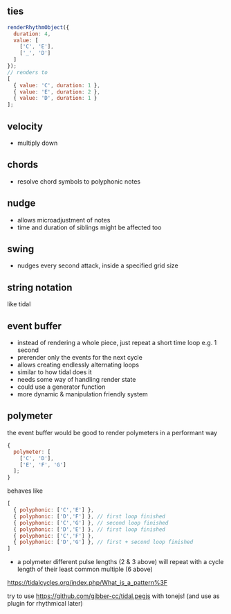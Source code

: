 ## ties

```js
renderRhythmObject({
  duration: 4,
  value: [
    ['C', 'E'],
    ['_', 'D']
  ]
});
// renders to
[
  { value: 'C', duration: 1 },
  { value: 'E', duration: 2 },
  { value: 'D', duration: 1 }
];
```

## velocity

- multiply down

## chords

- resolve chord symbols to polyphonic notes

## nudge

- allows microadjustment of notes
- time and duration of siblings might be affected too

## swing

- nudges every second attack, inside a specified grid size

## string notation

like tidal

## event buffer

- instead of rendering a whole piece, just repeat a short time loop e.g. 1 second
- prerender only the events for the next cycle
- allows creating endlessly alternating loops
- similar to how tidal does it
- needs some way of handling render state
- could use a generator function
- more dynamic & manipulation friendly system

## polymeter

the event buffer would be good to render polymeters in a performant way

```js
{
  polymeter: [
    ['C', 'D'],
    ['E', 'F', 'G']
  ];
}
```

behaves like

```js
[
  { polyphonic: ['C','E'] },
  { polyphonic: ['D','F'] }, // first loop finished
  { polyphonic: ['C','G'] }, // second loop finished
  { polyphonic: ['D','E'] }, // first loop finished
  { polyphonic: ['C','F'] },
  { polyphonic: ['D','G'] }, // first + second loop finished
]
```

- a polymeter different pulse lengths (2 & 3 above) will repeat with a cycle length of their least common multiple (6 above)

https://tidalcycles.org/index.php/What_is_a_pattern%3F


try to use https://github.com/gibber-cc/tidal.pegjs with tonejs! (and use as plugin for rhythmical later)